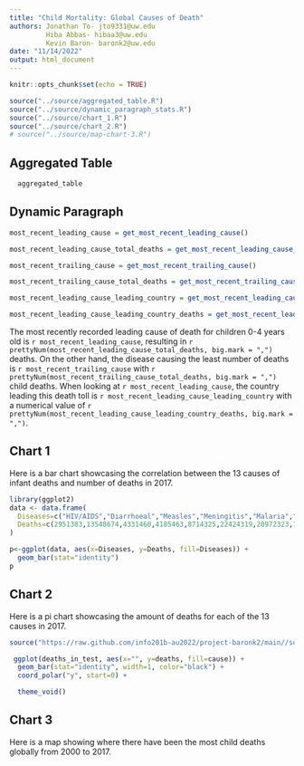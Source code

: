 ```yaml
---
title: "Child Mortality: Global Causes of Death"
authors: Jonathan To- jto9331@uw.edu
         Hiba Abbas- hibaa3@uw.edu
         Kevin Baron- baronk2@uw.edu
date: "11/14/2022"
output: html_document
---
```


```r

knitr::opts_chunk$set(echo = TRUE)
```


```r
source("../source/aggregated_table.R")
source("../source/dynamic_paragraph_stats.R")
source("../source/chart_1.R")
source("../source/chart_2.R")
# source("../source/map-chart-3.R")
```


## Aggregated Table

```r
  aggregated_table
``` 



## Dynamic Paragraph

```r

most_recent_leading_cause = get_most_recent_leading_cause()

most_recent_leading_cause_total_deaths = get_most_recent_leading_cause_total_deaths()

most_recent_trailing_cause = get_most_recent_trailing_cause()

most_recent_trailing_cause_total_deaths = get_most_recent_trailing_cause_total_deaths()

most_recent_leading_cause_leading_country = get_most_recent_leading_cause_leading_country()

most_recent_leading_cause_leading_country_deaths = get_most_recent_leading_cause_leading_country_deaths()

```

The most recently recorded leading cause of death for children 0-4 years old is 
`r most_recent_leading_cause`, resulting in `r prettyNum(most_recent_leading_cause_total_deaths, big.mark = ",")` deaths. On the other hand, the disease causing the least number of deaths is `r most_recent_trailing_cause` with `r prettyNum(most_recent_trailing_cause_total_deaths, big.mark = ",")` child deaths. When looking at `r most_recent_leading_cause`, the country leading this death toll is `r most_recent_leading_cause_leading_country` with a numerical value of `r prettyNum(most_recent_leading_cause_leading_country_deaths, big.mark = ",")`.


## Chart 1

Here is a bar chart showcasing the correlation between the 13 causes of infant deaths and number of deaths in 2017.


```r
library(ggplot2)
data <- data.frame(
  Diseases=c("HIV/AIDS","Diarrhoeal","Measles","Meningitis","Malaria","Respiratory","Prematurity","Birth Asphyxia","Sepsis","Nutritional","Congenital","Other diseases","Injuries") ,  
  Deaths=c(2951383,13548674,4331460,4185463,8714325,22424319,20972323,15838560,7699710,11486173,9430762,5214289,6923513)
)

p<-ggplot(data, aes(x=Diseases, y=Deaths, fill=Diseases)) +
  geom_bar(stat="identity") 
p
```


## Chart 2

Here is a pi chart showcasing the amount of deaths for each of the 13 causes in 2017.

```r
source("https://raw.github.com/info201b-au2022/project-baronk2/main//source/chart_2.R")

 ggplot(deaths_in_test, aes(x="", y=deaths, fill=cause)) +
  geom_bar(stat="identity", width=1, color="black") +
  coord_polar("y", start=0) +

  theme_void()

```


## Chart 3

Here is a map showing where there have been the most child deaths globally from
2000 to 2017.

<!-- ```{r map, echo=FALSE, message=FALSE} -->
<!-- get_deaths_map() -->
<!-- get_deaths_map_paragraph() -->
<!-- ``` -->
